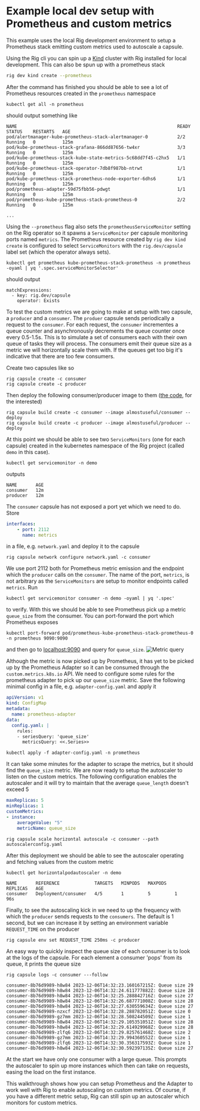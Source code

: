 # Example local dev setup with Prometheus and custom metrics

This example uses the local Rig development environment to setup a Prometheus stack emitting custom metrics used to autoscale a capsule.

Using the Rig cli you can spin up a [Kind](https://kind.sigs.k8s.io) cluster with Rig installed for local development. This can also be spun up with a prometheus stack
```bash
rig dev kind create --prometheus
```
After the command has finished you should be able to see a lot of Prometheus resources created in the `prometheus` namespace
```
kubectl get all -n prometheus
```
should output something like
```
NAME                                                            READY   STATUS    RESTARTS   AGE
pod/alertmanager-kube-prometheus-stack-alertmanager-0           2/2     Running   0          125m
pod/kube-prometheus-stack-grafana-866dd87656-tw4xr              3/3     Running   0          125m
pod/kube-prometheus-stack-kube-state-metrics-5c68dd7f45-c2hx5   1/1     Running   0          125m
pod/kube-prometheus-stack-operator-7db8f987bb-ntrwt             1/1     Running   0          125m
pod/kube-prometheus-stack-prometheus-node-exporter-6dhs6        1/1     Running   0          125m
pod/prometheus-adapter-59d75fbb56-pdwgt                         1/1     Running   0          125m
pod/prometheus-kube-prometheus-stack-prometheus-0               2/2     Running   0          125m

...
```
Using the `--prometheus` flag also sets the `prometheusServiceMonitor` setting on the Rig operator so it spawns a `ServiceMonitor` per capsule monitoring ports named `metrics`. The Prometheus resource created by `rig dev kind create` is configured to select `ServiceMonitors` with the `rig.dev/capsule` label set (which the operator always sets).
```
kubectl get prometheus kube-prometheus-stack-prometheus -n prometheus -oyaml | yq '.spec.serviceMonitorSelector'
```
should output
```
matchExpressions:
  - key: rig.dev/capsule
    operator: Exists
```

To test the custom metrics we are going to make at setup with two capsule, a `producer` and a `consumer`. The `produer` capsule sends periodically a request to the `consumer`. For each request, the `consumer` incrementes a queue counter and asynchronously decrements the queue counter once every 0.5-1.5s. This is to simulate a set of consumers each with their own queue of tasks they will process. The consumers emit their queue size as a metric we will horizontally scale them with. If the queues get too big it's indicative that there are too few consumers.

Create two capsules like so
```
rig capsule create -c consumer
rig capsule create -c producer
```
Then deploy the following consumer/producer image to them ([the code](https://github.com/rigdev/custommetrics-demo), for the interested)
```
rig capsule build create -c consumer --image almostuseful/consumer --deploy
rig capsule build create -c producer --image almostuseful/producer --deploy
```
At this point we should be able to see two `ServiceMonitors` (one for each capsule) created in the kubernetes namespace of the Rig project (called `demo` in this case).
```
kubectl get servicemonitor -n demo
```
outputs
```
NAME       AGE
consumer   12m
producer   12m
```
The `consumer` capsule has not exposed a port yet which we need to do. Store
```yaml
interfaces:
    - port: 2112
      name: metrics
```
in a file, e.g. `network.yaml` and deploy it to the capsule
```
rig capsule network configure network.yaml -c consumer
```
We use port 2112 both for Prometheus metric emission and the endpoint which the `producer` calls on the `consumer`. The name of the port, `metrics`, is not arbitrary as the `ServiceMonitors` are setup to monitor endpoints called `metrics`. Run
```
kubectl get servicemonitor consumer -n demo -oyaml | yq '.spec'
```
to verify.
With this we should be able to see Prometheus pick up a metric `queue_size` from the consumer. You can port-forward the port which Prometheus exposes
```
kubectl port-forward pod/prometheus-kube-prometheus-stack-prometheus-0 -n prometheus 9090:9090
```
and then go to [localhost:9090](localhost:9090) and query for `queue_size`.
![Metric query](/img/platform/prometheus.png)

Although the metric is now picked up by Prometheus, it has yet to be picked up by the Prometheus Adapter so it can be consumed through the `custom.metrics.k8s.io` API. We need to configure some rules for the prometheus adapter to pick up our `queue_size` metric.
Save the following minimal config in a file, e.g. `adapter-config.yaml` and apply it
```yaml
apiVersion: v1
kind: ConfigMap
metadata:
  name: prometheus-adapter
data:
  config.yaml: |
    rules:
    - seriesQuery: 'queue_size'
      metricsQuery: <<.Series>>
```
```
kubectl apply -f adapter-config.yaml -n prometheus
```
It can take some minutes for the adapter to scrape the metrics, but it should find the `queue_size` metric. We are now ready to setup the autoscaler to listen on the custom metrics. The following configuration enables the autoscaler and it will try to maintain that the average `queue_length` doesn't exceed 5
```yaml
maxReplicas: 5
minReplicas: 1
customMetrics:
- instance:
    averageValue: "5"
    metricName: queue_size
```
```
rig capsule scale horizontal autoscale -c consumer --path autoscalerconfig.yaml
```
After this deployment we should be able to see the autoscaler operating and fetching values from the custom metric
```
kubectl get horizontalpodautoscaler -n demo
```
```
NAME       REFERENCE             TARGETS   MINPODS   MAXPODS   REPLICAS   AGE
consumer   Deployment/consumer   4/5       1         5         1          96s
```

Finally, to see the autoscaling kick in we need to up the frequency with which the `producer` sends requests to the `consumers`. The default is 1 second, but we can increase it by setting an environment variable `REQUEST_TIME` on the producer
```
rig capsule env set REQUEST_TIME 250ms -c producer
```
An easy way to quickly inspect the queue size of each consumer is to look at the logs of the capsule. For each element a consumer 'pops' from its queue, it prints the queue size
```
rig capsule logs -c consumer ---follow
```

```
consumer-8b76d9989-h8w84 2023-12-06T14:32:23.160167215Z: Queue size 29
consumer-8b76d9989-h8w84 2023-12-06T14:32:24.611777882Z: Queue size 28
consumer-8b76d9989-h8w84 2023-12-06T14:32:25.288842716Z: Queue size 27
consumer-8b76d9989-h8w84 2023-12-06T14:32:26.687771008Z: Queue size 28
consumer-8b76d9989-h8w84 2023-12-06T14:32:27.630559634Z: Queue size 27
consumer-8b76d9989-nzxcf 2023-12-06T14:32:28.288782051Z: Queue size 0
consumer-8b76d9989-gz7mm 2023-12-06T14:32:28.508244509Z: Queue size 1
consumer-8b76d9989-h8w84 2023-12-06T14:32:29.105351051Z: Queue size 28
consumer-8b76d9989-h8w84 2023-12-06T14:32:29.614929968Z: Queue size 28
consumer-8b76d9989-zlfq6 2023-12-06T14:32:29.825761468Z: Queue size 2
consumer-8b76d9989-gz7mm 2023-12-06T14:32:29.994360552Z: Queue size 1
consumer-8b76d9989-zlfq6 2023-12-06T14:32:30.356317593Z: Queue size 1
consumer-8b76d9989-h8w84 2023-12-06T14:32:30.592397135Z: Queue size 27
```
At the start we have only one consumer with a large queue. This prompts the autoscaler to spin up more instances which then can take on requests, easing the load on the first instance.

This walkthrough shows how you can setup Prometheus and the Adapter to work well with Rig to enable autoscaling on custom metrics. Of course, if you have a different metric setup, Rig can still spin up an autoscaler which monitors for custom metrics.
